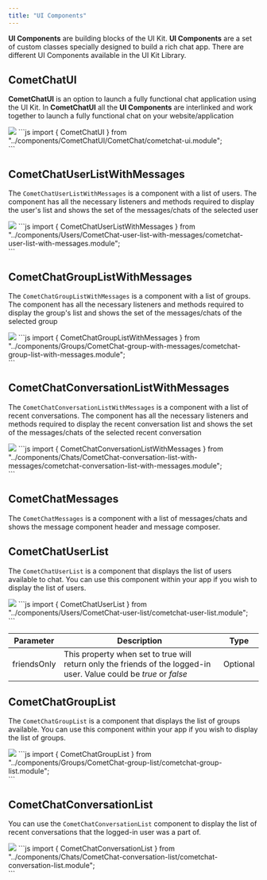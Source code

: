```yaml
---
title: "UI Components"
---
```


**UI Components** are building blocks of the UI Kit. **UI Components** are a set of custom classes specially designed to build a rich chat app. There are different UI Components available in the UI Kit Library.

## CometChatUI

**CometChatUI** is an option to launch a fully functional chat application using the UI Kit. In **CometChatUI** all the **UI Components** are interlinked and work together to launch a fully functional chat on your website/application

<Frame>
  <img src="/images/a38e7217-1623200231-32de98eb7bd8c6a65bc3817ff43270e7.png" />
</Frame>

<Tabs>
<Tab title="Angular">
```js
import { CometChatUI } from "../components/CometChatUI/CometChat/cometchat-ui.module";

<div>
  <CometChatUI></CometChatUI>
</div>
```

</Tab>

</Tabs>

## CometChatUserListWithMessages

The `CometChatUserListWithMessages` is a component with a list of users. The component has all the necessary listeners and methods required to display the user's list and shows the set of the messages/chats of the selected user

<Frame>
  <img src="/images/7980ed96-1623200239-d050d03c5b531604184c0febfb23a68c.png" />
</Frame>

<Tabs>
<Tab title="Angular">
```js
import { CometChatUserListWithMessages } from "../components/Users/CometChat-user-list-with-messages/cometchat-user-list-with-messages.module";

<div>
  <cometchat-user-list-with-messages></cometchat-user-list-with-messages>
</div>
```

</Tab>

</Tabs>

## CometChatGroupListWithMessages

The `CometChatGroupListWithMessages` is a component with a list of groups. The component has all the necessary listeners and methods required to display the group's list and shows the set of the messages/chats of the selected group

<Frame>
  <img src="/images/f91c54e1-1623200243-a61adb80c6b268aa3ecac505a85a2cf1.png" />
</Frame>

<Tabs>
<Tab title="Angular">
```js
import { CometChatGroupListWithMessages } from "../components/Groups/CometChat-group-with-messages/cometchat-group-list-with-messages.module";
<div>
  <cometchat-group-list-with-messages></cometchat-group-list-with-messages>
</div>
```

</Tab>

</Tabs>

## CometChatConversationListWithMessages

The `CometChatConversationListWithMessages` is a component with a list of recent conversations. The component has all the necessary listeners and methods required to display the recent conversation list and shows the set of the messages/chats of the selected recent conversation

<Frame>
  <img src="/images/af963baa-1623200248-eb3df94bffbbe8e81ddcaff20da8d259.png" />
</Frame>

<Tabs>
<Tab title="Angular">
```js
import { CometChatConversationListWithMessages } from "../components/Chats/CometChat-conversation-list-with-messages/cometchat-conversation-list-with-messages.module";
<div>
  <cometchat-conversation-list-with-messages></cometchat-conversation-list-with-messages>
</div>
```

</Tab>

</Tabs>

## CometChatMessages

The `CometChatMessages` is a component with a list of messages/chats and shows the message component header and message composer.

## CometChatUserList

The `CometChatUserList` is a component that displays the list of users available to chat. You can use this component within your app if you wish to display the list of users.

<Frame>
  <img src="/images/e387d01c-1623200254-027278c454f992c5b19690b92fc0562c.png" />
</Frame>

<Tabs>
<Tab title="Angular">
```js
import { CometChatUserList } from "../components/Users/CometChat-user-list/cometchat-user-list.module";
<div>
  <cometchat-user-list [friendsOnly]=true> </cometchat-user-list>
</div>
```

</Tab>

</Tabs>

| Parameter   | Description                                                                                                         | Type     |
| ----------- | ------------------------------------------------------------------------------------------------------------------- | -------- |
| friendsOnly | This property when set to true will return only the friends of the logged-in user. Value could be *true* or *false* | Optional |

## CometChatGroupList

The `CometChatGroupList` is a component that displays the list of groups available. You can use this component within your app if you wish to display the list of groups.

<Frame>
  <img src="/images/9a9b034c-1623200257-e5b6bec3cbb6bdef1e337706aca2e898.png" />
</Frame>

<Tabs>
<Tab title="Angular">
```js
import { CometChatGroupList } from "../components/Groups/CometChat-group-list/cometchat-group-list.module";
<div>
  <cometchat-group-list></cometchat-group-list>
</div>
```

</Tab>

</Tabs>

## CometChatConversationList

You can use the `CometChatConversationList` component to display the list of recent conversations that the logged-in user was a part of.

<Frame>
  <img src="/images/6cbd45b0-1623200260-c16048c76e3b18cff4ce2c3ba019e3b6.png" />
</Frame>

<Tabs>
<Tab title="Angular">
```js
import { CometChatConversationList } from "../components/Chats/CometChat-conversation-list/cometchat-conversation-list.module";
<div>
  <cometchat-conversation-list></cometchat-conversation-list>
</div>
```

</Tab>

</Tabs>
